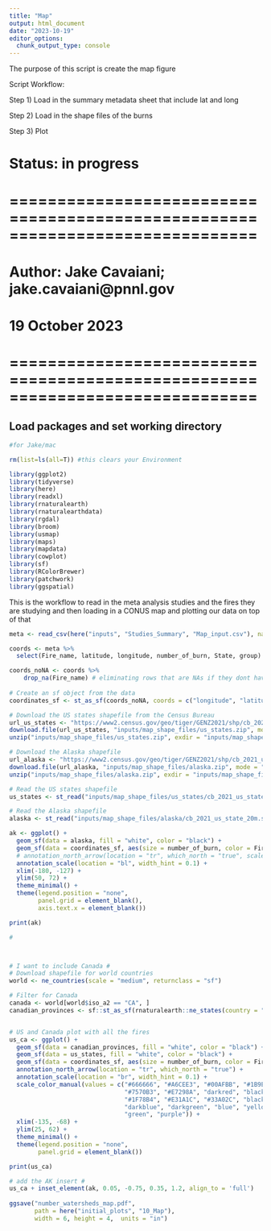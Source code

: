 ```yaml
---
title: "Map"
output: html_document
date: "2023-10-19"
editor_options: 
  chunk_output_type: console
---
```

The purpose of this script is create the map figure 

Script Workflow:

Step 1) Load in the summary metadata sheet that include lat and long

Step 2) Load in the shape files of the burns

Step 3) Plot


# Status: in progress

# ==============================================================================
# Author: Jake Cavaiani; jake.cavaiani@pnnl.gov 
# 19 October 2023
# ==============================================================================

## Load packages and set working directory
```r
#for Jake/mac

rm(list=ls(all=T)) #this clears your Environment

library(ggplot2)
library(tidyverse)
library(here)
library(readxl)
library(rnaturalearth)
library(rnaturalearthdata)
library(rgdal)
library(broom)
library(usmap)
library(maps)
library(mapdata)
library(cowplot)
library(sf)
library(RColorBrewer)
library(patchwork)
library(ggspatial)
```

This is the workflow to read in the meta analysis studies and the fires they are studying and then loading in a CONUS map and plotting our data on top of that
```r
meta <- read_csv(here("inputs", "Studies_Summary", "Map_input.csv"), na = c('-9999', 'N/A')) # reading in the finalized filtered meta-analysis papers. 

coords <- meta %>% 
  select(Fire_name, latitude, longitude, number_of_burn, State, group) # Picking only the columns I want 

coords_noNA <- coords %>% 
    drop_na(Fire_name) # eliminating rows that are NAs if they dont have an associated fire name with it. 
 
# Create an sf object from the data
coordinates_sf <- st_as_sf(coords_noNA, coords = c("longitude", "latitude"), crs = 4326)

```

```r
# Download the US states shapefile from the Census Bureau
url_us_states <- "https://www2.census.gov/geo/tiger/GENZ2021/shp/cb_2021_us_state_20m.zip"
download.file(url_us_states, "inputs/map_shape_files/us_states.zip", mode = "wb")
unzip("inputs/map_shape_files/us_states.zip", exdir = "inputs/map_shape_files/us_states")

# Download the Alaska shapefile
url_alaska <- "https://www2.census.gov/geo/tiger/GENZ2021/shp/cb_2021_us_state_20m.zip"
download.file(url_alaska, "inputs/map_shape_files/alaska.zip", mode = "wb")
unzip("inputs/map_shape_files/alaska.zip", exdir = "inputs/map_shape_files/alaska")

# Read the US states shapefile
us_states <- st_read("inputs/map_shape_files/us_states/cb_2021_us_state_20m.shp")

# Read the Alaska shapefile
alaska <- st_read("inputs/map_shape_files/alaska/cb_2021_us_state_20m.shp")

ak <- ggplot() +
  geom_sf(data = alaska, fill = "white", color = "black") +
  geom_sf(data = coordinates_sf, aes(size = number_of_burn, color = Fire_name)) +
  # annotation_north_arrow(location = "tr", which_north = "true", scale = 0.2) +
  annotation_scale(location = "bl", width_hint = 0.1) +
  xlim(-180, -127) +
  ylim(50, 72) +
  theme_minimal() +
  theme(legend.position = "none",
        panel.grid = element_blank(), 
        axis.text.x = element_blank())

print(ak)

#



# I want to include Canada # 
# Download shapefile for world countries
world <- ne_countries(scale = "medium", returnclass = "sf")

# Filter for Canada
canada <- world[world$iso_a2 == "CA", ]
canadian_provinces <- sf::st_as_sf(rnaturalearth::ne_states(country = "Canada", returnclass = "sf"))


# US and Canada plot with all the fires
us_ca <- ggplot() +
  geom_sf(data = canadian_provinces, fill = "white", color = "black") +
  geom_sf(data = us_states, fill = "white", color = "black") +
  geom_sf(data = coordinates_sf, aes(size = number_of_burn, color = Fire_name)) +
  annotation_north_arrow(location = "tr", which_north = "true") +
  annotation_scale(location = "br", width_hint = 0.1) +
  scale_color_manual(values = c("#666666", "#A6CEE3", "#00AFBB", "#1B9E77",
                                "#7570B3", "#E7298A", "darkred", "black", 
                                "#1F78B4", "#E31A1C", "#33A02C", "black",
                                "darkblue", "darkgreen", "blue", "yellow", "red",
                                "green", "purple")) +
  xlim(-135, -68) +
  ylim(25, 62) +
  theme_minimal() +
  theme(legend.position = "none",
        panel.grid = element_blank())

print(us_ca)

# add the AK insert #
us_ca + inset_element(ak, 0.05, -0.75, 0.35, 1.2, align_to = 'full')
  
ggsave("number_watersheds_map.pdf",
       path = here("initial_plots", "10_Map"),
       width = 6, height = 4,  units = "in")


```

```r






```






